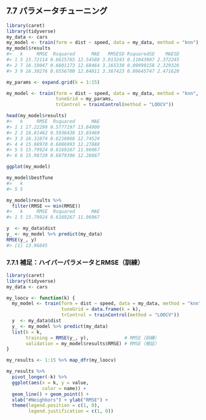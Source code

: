 ## 7.7 パラメータチューニング

```r
library(caret)
library(tidyverse)
my_data <- cars
my_model <- train(form = dist ~ speed, data = my_data, method = "knn")
my_model$results
#>   k     RMSE  Rsquared      MAE   RMSESD RsquaredSD    MAESD
#> 1 5 15.72114 0.6615765 12.54588 3.013243 0.11043907 2.372245
#> 2 7 16.19047 0.6601173 12.68464 3.165330 0.09990158 2.329326
#> 3 9 16.30276 0.6556700 12.84811 3.367423 0.09645747 2.471620
```

```r
my_params <- expand.grid(k = 1:15)

my_model <- train(form = dist ~ speed, data = my_data, method = "knn",
                  tuneGrid = my_params,
                  trControl = trainControl(method = "LOOCV"))
```

```r
head(my_model$results)
#>   k     RMSE  Rsquared      MAE
#> 1 1 17.22299 0.5777197 13.84900
#> 2 2 16.81462 0.5936438 13.03469
#> 3 3 16.32874 0.6218866 12.74524
#> 4 4 15.98970 0.6086993 12.27888
#> 5 5 15.79924 0.6169267 11.96067
#> 6 6 15.98720 0.6079396 12.26667
```

```r
ggplot(my_model)
```

```r
my_model$bestTune
#>   k
#> 5 5
```

```r
my_model$results %>%
  filter(RMSE == min(RMSE))
#>   k     RMSE  Rsquared      MAE
#> 1 5 15.79924 0.6169267 11.96067
```

```r
y  <- my_data$dist
y_ <- my_model %>% predict(my_data)
RMSE(y_, y)
#> [1] 13.96845
```

### 7.7.1 補足：ハイパーパラメータとRMSE（訓練）

```r
library(caret)
library(tidyverse)
my_data <- cars

my_loocv <- function(k) {
  my_model <- train(form = dist ~ speed, data = my_data, method = "knn",
                    tuneGrid = data.frame(k = k),
                    trControl = trainControl(method = "LOOCV"))
  y  <- my_data$dist
  y_ <- my_model %>% predict(my_data)
  list(k = k,
       training = RMSE(y_, y),             # RMSE（訓練）
       validation = my_model$results$RMSE) # RMSE（検証）
}

my_results <- 1:15 %>% map_dfr(my_loocv)
```

```r
my_results %>%
  pivot_longer(-k) %>%
  ggplot(aes(x = k, y = value,
             color = name)) +
  geom_line() + geom_point() +
  xlab("#Neighbors") + ylab("RMSE") +
  theme(legend.position = c(1, 0),
        legend.justification = c(1, 0))
```

